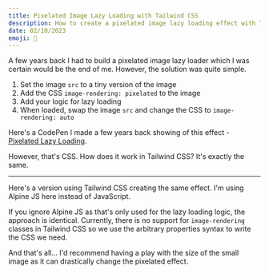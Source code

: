 ```yaml
---
title: Pixelated Image Lazy Loading with Tailwind CSS
description: How to create a pixelated image lazy loading effect with Tailwind CSS with no custom CSS.
date: 02/10/2023
emoji: 🌄
---
```


A few years back I had to build a pixelated image lazy loader which I was certain would be the end of me. However, the solution was quite simple.

1. Set the image `src` to a tiny version of the image
2. Add the CSS `image-rendering: pixelated` to the image
3. Add your logic for lazy loading
4. When loaded, swap the image `src` and change the CSS to `image-rendering: auto`

Here's a CodePen I made a few years back showing of this effect - [Pixelated Lazy Loading](https://codepen.io/markmead/pen/JjPmObK).

However, that's CSS. How does it work in Tailwind CSS? It's exactly the same.

---

Here's a version using Tailwind CSS creating the same effect. I'm using Alpine JS here instead of JavaScript.

<BlogPreview previewId="pixelated-lazy-load" previewTitle="Pixelated Lazy Loading Example" />

If you ignore Alpine JS as that's only used for the lazy loading logic, the approach is identical. Currently, there is no support for `image-rendering` classes in Tailwind CSS so we use the arbitrary properties syntax to write the CSS we need.

And that's all... I'd recommend having a play with the size of the small image as it can drastically change the pixelated effect.
